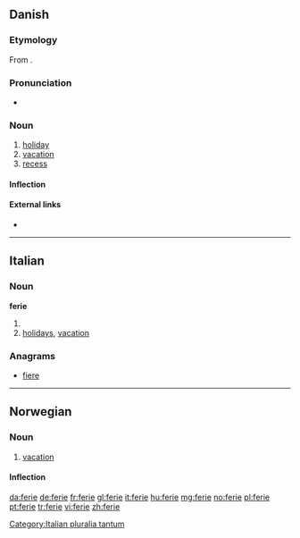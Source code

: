 ==Danish==

===Etymology===
From {{etyl|la|da}} {{term|feriae|fēriae|festival, rest|lang=la}}.

===Pronunciation===
* {{IPA|/feriə/|[feɐ̯ˀiə]|lang=da}}

===Noun===
{{da-noun|n|r}}

# [[holiday]]
# [[vacation]]
# [[recess]]

====Inflection====
{{da-noun-infl|n|r}}

====External links====
* {{pedialite|lang=da}}

----

==Italian==

===Noun===
'''ferie''' {{f}}

# {{plural of|[[feria]]|lang=it}}
# [[holidays]], [[vacation]]

===Anagrams===
* [[fiere#Italian|fiere]]

[[Category:Italian pluralia tantum]]

----

==Norwegian==

===Noun===
{{infl|no|noun}}

# [[vacation]]

====Inflection====
{{no-noun-infl|nb-class=m1|nn-class=m1|stem=feri}}

[[da:ferie]]
[[de:ferie]]
[[fr:ferie]]
[[gl:ferie]]
[[it:ferie]]
[[hu:ferie]]
[[mg:ferie]]
[[no:ferie]]
[[pl:ferie]]
[[pt:ferie]]
[[tr:ferie]]
[[vi:ferie]]
[[zh:ferie]]